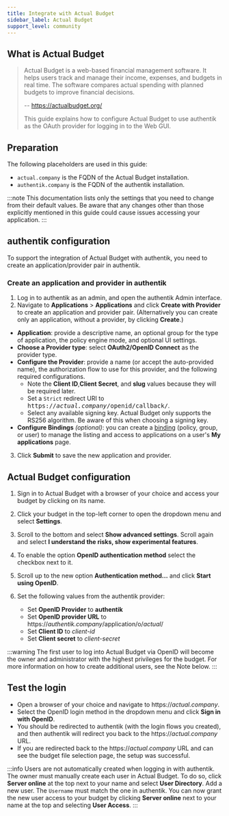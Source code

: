 ```yaml
---
title: Integrate with Actual Budget
sidebar_label: Actual Budget
support_level: community
---
```


## What is Actual Budget

> Actual Budget is a web-based financial management software. It helps users track and manage their income, expenses, and budgets in real time.
> The software compares actual spending with planned budgets to improve financial decisions.
>
> -- https://actualbudget.org/
>
> This guide explains how to configure Actual Budget to use authentik as the OAuth provider for logging in to the Web GUI.

## Preparation

The following placeholders are used in this guide:

- `actual.company` is the FQDN of the Actual Budget installation.
- `authentik.company` is the FQDN of the authentik installation.

:::note
This documentation lists only the settings that you need to change from their default values. Be aware that any changes other than those explicitly mentioned in this guide could cause issues accessing your application.
:::

## authentik configuration

To support the integration of Actual Budget with authentik, you need to create an application/provider pair in authentik.

### Create an application and provider in authentik

1. Log in to authentik as an admin, and open the authentik Admin interface.
2. Navigate to **Applications** > **Applications** and click **Create with Provider** to create an application and provider pair. (Alternatively you can create only an application, without a provider, by clicking **Create**.)

- **Application**: provide a descriptive name, an optional group for the type of application, the policy engine mode, and optional UI settings.
- **Choose a Provider type**: select **OAuth2/OpenID Connect** as the provider type.
- **Configure the Provider**: provide a name (or accept the auto-provided name), the authorization flow to use for this provider, and the following required configurations.
    - Note the **Client ID**,**Client Secret**, and **slug** values because they will be required later.
    - Set a `Strict` redirect URI to <kbd>https://<em>actual.company</em>/openid/callback/</kbd>.
    - Select any available signing key. Actual Budget only supports the RS256 algorithm. Be aware of this when choosing a signing key.
- **Configure Bindings** _(optional)_: you can create a [binding](/docs/add-secure-apps/flows-stages/bindings/) (policy, group, or user) to manage the listing and access to applications on a user's **My applications** page.

3. Click **Submit** to save the new application and provider.

## Actual Budget configuration

1. Sign in to Actual Budget with a browser of your choice and access your budget by clicking on its name.

2. Click your budget in the top-left corner to open the dropdown menu and select **Settings**.

3. Scroll to the bottom and select **Show advanced settings**. Scroll again and select **I understand the risks, show experimental features**.

4. To enable the option **OpenID authentication method** select the checkbox next to it.

5. Scroll up to the new option **Authentication method...** and click **Start using OpenID**.

6. Set the following values from the authentik provider:
    - Set **OpenID Provider** to **authentik**
    - Set **OpenID provider URL** to https://_authentik.company_/application/o/_actual_/
    - Set **Client ID** to _client-id_
    - Set **Client secret** to _client-secret_

:::warning
The first user to log into Actual Budget via OpenID will become the owner and administrator with the highest privileges for the budget. For more information on how to create additional users, see the Note below.
:::

## Test the login

- Open a browser of your choice and navigate to https://_actual.company_.
- Select the OpenID login method in the dropdown menu and click **Sign in with OpenID**.
- You should be redirected to authentik (with the login flows you created), and then authentik will redirect you back to the https://_actual.company_ URL.
- If you are redirected back to the https://_actual.company_ URL and can see the budget file selection page, the setup was successful.

:::info
Users are not automatically created when logging in with authentik. The owner must manually create each user in Actual Budget. To do so, click **Server online** at the top next to your name and select **User Directory**. Add a new user. The `Username` must match the one in authentik. You can now grant the new user access to your budget by clicking **Server online** next to your name at the top and selecting **User Access**.
:::
